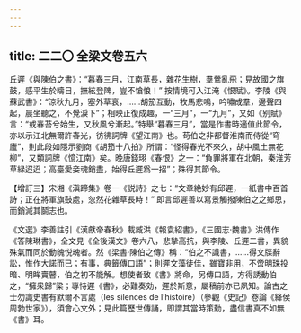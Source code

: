 ```yaml
---
---
---
```

title: 二二〇 全梁文卷五六
---




丘遲《與陳伯之書》：“暮春三月，江南草長，雜花生樹，羣鶯亂飛；見故國之旗鼓，感平生於疇日，撫絃登陴，豈不愴悢！” 按情境可入江淹《恨賦》。李陵《與蘇武書》：“涼秋九月，塞外草衰，……胡笳互動，牧馬悲鳴，吟嘯成羣，邊聲四起，晨坐聽之，不覺淚下”；相映正復成趣，一“三月”，一“九月”，又如《别賦》言：“或春苔兮始生，又秋風兮漸起。”特舉“暮春三月”，當是作書時適值此節令，亦以示江北無爾許春光，彷彿詞牌《望江南》也。苟伯之非都督淮南而侍從“穹廬”，則此段如隱示劉商《胡笳十八拍》所謂：“怪得春光不來久，胡中風土無花柳”，又類詞牌《憶江南》矣。晚唐錢珝《春恨》之一：“負罪將軍在北朝，秦淮芳草緑迢迢；高臺愛妾魂銷盡，始得丘遲爲一招”；殊得其節令。

【增訂三】宋湘《滇蹄集》卷一《説詩》之七：“文章絶妙有邱遲，一紙書中百首詩；正在將軍旗鼓處，忽然花雜草長時！” 即言邱遲善以寫景觸撥陳伯之之鄉思，而銷減其鬬志也。

《文選》李善註引《漢獻帝春秋》載臧洪《報袁紹書》，《三國志·魏書》洪傳作《答陳琳書》，全文見《全後漢文》卷六八，悲摯高抗，與李陵、丘遲二書，異貌殊氣而同於動魄悦魂者。然《梁書·陳伯之傳》稱：“伯之不識書，……得文牒辭訟，惟作大諾而已；有事，典籤傳口語”；則遲文藻徒佳，雖寶非用，不啻明珠投暗、明眸賣瞽，伯之初不能解。想使者致《書》將命，另傳口語，方得誘動伯之，“擁衆歸”梁；專恃遲《書》，必難奏効，遲於斯意，屬稿前亦已夙知。論古之士勿識史書有默爾不言處（les silences de l’histoire）（參觀《史記》卷論《絳侯周勃世家》），須會心文外；見此篇歷世傳誦，即謂其當時策勳，盡信書真不如無《書》耳。